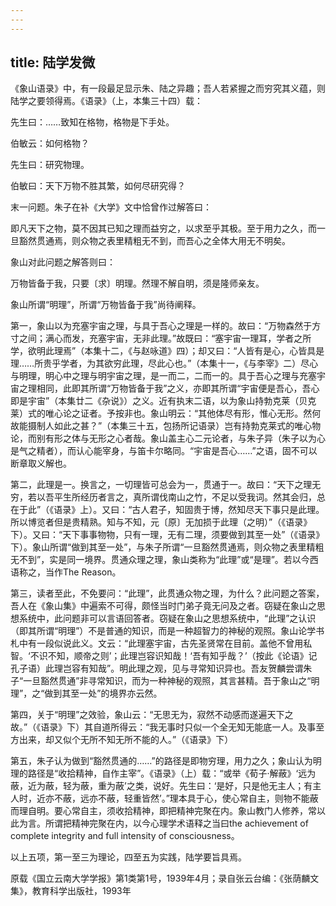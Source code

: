 ```yaml
---
---
---
```

title: 陆学发微
---




《象山语录》中，有一段最足显示朱、陆之异趣；吾人若紧握之而穷究其义蕴，则陆学之要领得焉。《语录》（上，本集三十四）载：





先生曰：……致知在格物，格物是下手处。

伯敏云：如何格物？

先生曰：研究物理。

伯敏曰：天下万物不胜其繁，如何尽研究得？





末一问题。朱子在补《大学》文中恰曾作过解答曰：





即凡天下之物，莫不因其已知之理而益穷之，以求至乎其极。至于用力之久，而一旦豁然贯通焉，则众物之表里精粗无不到，而吾心之全体大用无不明矣。





象山对此问题之解答则曰：





万物皆备于我，只要〔求〕明理。然理不解自明，须是隆师亲友。





象山所谓“明理”，所谓“万物皆备于我”尚待阐释。

第一，象山以为充塞宇宙之理，与具于吾心之理是一样的。故曰：“万物森然于方寸之间；满心而发，充塞宇宙，无非此理。”故既曰：“塞宇宙一理耳，学者之所学，欲明此理焉”（本集十二，《与赵咏道》四）；却又曰：“人皆有是心，心皆具是理……所贵乎学者，为其欲穷此理，尽此心也。”（本集十一，《与李宰》二）尽心与明理，明心中之理与明宇宙之理，是一而二，二而一的。具于吾心之理与充塞宇宙之理相同，此即其所谓“万物皆备于我”之义，亦即其所谓“宇宙便是吾心，吾心即是宇宙”（本集廿二《杂说》）之义。近有执末二语，以为象山持勃克莱（贝克莱）式的唯心论之证者。予按非也。象山明云：“其他体尽有形，惟心无形。然何故能摄制人如此之甚？”（本集三十五，包扬所记语录）岂有持勃克莱式的唯心物论，而别有形之体与无形之心者哉。象山盖主心二元论者，与朱子异（朱子以为心是气之精者），而认心能宰身，与笛卡尔略同。“宇宙是吾心……”之语，固不可以断章取义解也。

第二，此理是一。换言之，一切理皆可总会为一，贯通于一。故曰：“天下之理无穷，若以吾平生所经历者言之，真所谓伐南山之竹，不足以受我词。然其会归，总在于此”（《语录》上）。又曰：“古人君子，知固贵于博，然知尽天下事只是此理。所以博览者但是贵精熟。知与不知，元〔原〕无加损于此理（之明）”（《语录》下）。又曰：“天下事事物物，只有一理，无有二理，须要做到其至一处”（《语录》下）。象山所谓“做到其至一处”，与朱子所谓“一旦豁然贯通焉，则众物之表里精粗无不到”，实是同一境界。贯通众理之理，象山类称为“此理”或“是理”。若以今西语称之，当作The Reason。

第三，读者至此，不免要问：“此理”，此贯通众物之理，为什么？此问题之答案，吾人在《象山集》中遍索不可得，颇怪当时门弟子竟无问及之者。窃疑在象山之思想系统中，此问题非可以言语回答者。窃疑在象山之思想系统中，“此理”之认识（即其所谓“明理”）不是普通的知识，而是一种超智力的神秘的观照。象山论学书札中有一段似说此义。文云：“此理塞宇宙，古先圣贤常在目前。盖他不曾用私智。‘不识不知，顺帝之则’；此理岂容识知哉！‘吾有知乎哉？’（按此《论语》记孔子语）此理岂容有知哉”。明此理之观，见与寻常知识异也。吾友贺麟尝谓朱子“一旦豁然贯通”非寻常知识，而为一种神秘的观照，其言甚精。吾于象山之“明理”，之“做到其至一处”的境界亦云然。

第四，关于“明理”之效验，象山云：“无思无为，寂然不动感而遂遍天下之故。”（《语录》下）其自道所得云：“我无事时只似一个全无知无能底一人。及事至方出来，却又似个无所不知无所不能的人。”（《语录》下）

第五，朱子认为做到“豁然贯通的……”的路径是即物穷理，用力之久；象山认为明理的路径是“收拾精神，自作主宰”。《语录》（上）载：“或举《荀子·解蔽》‘远为蔽，近为蔽，轻为蔽，重为蔽’之类，说好。先生曰：‘是好，只是他无主人；有主人时，近亦不蔽，远亦不蔽，轻重皆然’。”理本具于心，使心常自主，则物不能蔽而理自明。要心常自主，须收拾精神，即把精神完聚在内。象山教门人修养，常以此为言。所谓把精神完聚在内，以今心理学术语释之当曰the achievement of complete integrity and full intensity of consciousness。

以上五项，第一至三为理论，四至五为实践，陆学要旨具焉。





原载《国立云南大学学报》第1类第1号，1939年4月；录自张云台编：《张荫麟文集》，教育科学出版社，1993年